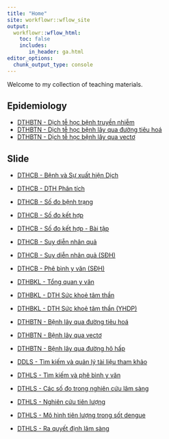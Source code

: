 ```yaml
---
title: "Home"
site: workflowr::wflow_site
output:
  workflowr::wflow_html:
    toc: false
    includes:
       in_header: ga.html
editor_options:
  chunk_output_type: console
---
```


Welcome to my collection of teaching materials.

## Epidemiology

* [DTHBTN - Dịch tễ học bệnh truyền nhiễm](https://decidelab.github.io/teaching_materials/DTHBTN_BenhTruyenNhiem.html)
* [DTHBTN - Dịch tễ học bệnh lây qua đường tiêu hoá](https://decidelab.github.io/teaching_materials/DTHBTN_BenhDuongTieuHoa.html)
* [DTHBTN - Dịch tễ học bệnh lây qua vectơ](https://decidelab.github.io/teaching_materials/DTHBTN_BenhLayQuaVecto.html)

## Slide

* [DTHCB - Bệnh và Sự xuất hiện Dịch](https://decidelab.github.io/teaching_materials/slides/Slide_DTHCB_BenhDich.html)
* [DTHCB - DTH Phân tích](https://decidelab.github.io/teaching_materials/slides/Slide_DTHCB_DTHPT.html)
* [DTHCB - Số đo bệnh trạng](https://decidelab.github.io/teaching_materials/slides/Slide_DTHCB_SDBT.html)
* [DTHCB - Số đo kết hợp](https://decidelab.github.io/teaching_materials/slides/Slide_DTHCB_SDKH.html)
* [DTHCB - Số đo kết hợp - Bài tập](https://decidelab.github.io/teaching_materials/slides/Slide_DTHCB_BTSDKH.html)
* [DTHCB - Suy diễn nhân quả](https://decidelab.github.io/teaching_materials/slides/Slide_DTHCB_SDNQ.html)
* [DTHCB - Suy diễn nhân quả (SĐH)](https://decidelab.github.io/teaching_materials/slides/Slide_DTHCB_SDH_SDNQ_20210504.html)
* [DTHCB - Phê bình y văn (SĐH)](https://decidelab.github.io/teaching_materials/slides/Slide_DTHCB_SDH_PBYV_20210518.html)
* [DTHBKL - Tổng quan y văn](https://decidelab.github.io/teaching_materials/slides/Slide_DTHBKL_TQYV_YHDP_20210305.html)
* [DTHBKL - DTH Sức khoẻ tâm thần](https://decidelab.github.io/teaching_materials/slides/Slide_DTHBKL_MentalHealth.html)
* [DTHBKL - DTH Sức khoẻ tâm thần (YHDP)](https://decidelab.github.io/teaching_materials/slides/Slide_DTHBKL_MentalHealth_YHDP_20210325.html)
* [DTHBTN - Bệnh lây qua đường tiêu hoá](https://decidelab.github.io/teaching_materials/slides/Slide_DTHBTN_BTH.html)
* [DTHBTN - Bệnh lây qua vectơ](https://decidelab.github.io/teaching_materials/slides/Slide_DTHBTN_BV.html)
* [DTHBTN - Bệnh lây qua đường hô hấp](https://decidelab.github.io/teaching_materials/slides/Slide_DTHBTN_BHH.html)

* [DDLS - Tìm kiếm và quản lý tài liệu tham khảo](https://decidelab.github.io/teaching_materials/slides/Slide_DDLS_TLTK_20210310)

* [DTHLS - Tìm kiếm và phê bình y văn](https://decidelab.github.io/teaching_materials/slides/Slide_DTHLS_YVan_20210416.html)
* [DTHLS - Các số đo trong nghiên cứu lâm sàng](https://decidelab.github.io/teaching_materials/slides/Slide_DTHLS_SoDo_202104092.html)
* [DTHLS - Nghiên cứu tiên lượng](https://decidelab.github.io/teaching_materials/slides/Slide_DTHLS_NCTL2_20210423.html)
* [DTHLS - Mô hình tiên lượng trong sốt dengue](https://decidelab.github.io/teaching_materials/slides/Slide_DTHLS_MHTLDengue_20210423.html)
* [DTHLS - Ra quyết định lâm sàng](https://decidelab.github.io/teaching_materials/slides/Slide_DTHLS_QDLS_20210507.html)



